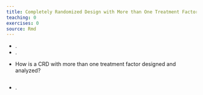 ```yaml
---
title: Completely Randomized Design with More than One Treatment Factor
teaching: 0
exercises: 0
source: Rmd
---
```


::::::::::::::::::::::::::::::::::::::: objectives

- .
- .

::::::::::::::::::::::::::::::::::::::::::::::::::

:::::::::::::::::::::::::::::::::::::::: questions

- How is a CRD with more than one treatment factor designed and analyzed?

::::::::::::::::::::::::::::::::::::::::::::::::::

```r
```



:::::::::::::::::::::::::::::::::::::::: keypoints

- .

::::::::::::::::::::::::::::::::::::::::::::::::::


